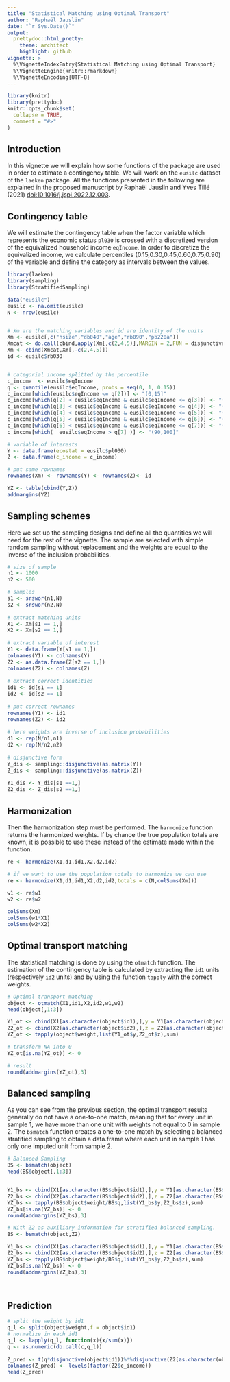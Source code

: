 ---
title: "Statistical Matching using Optimal Transport"
author: "Raphaël Jauslin"
date: "`r Sys.Date()`"
output: 
  prettydoc::html_pretty:
    theme: architect
    highlight: github
vignette: >
  %\VignetteIndexEntry{Statistical Matching using Optimal Transport}
  %\VignetteEngine{knitr::rmarkdown}
  %\VignetteEncoding{UTF-8}
---

```{r, include = FALSE}
library(knitr)
library(prettydoc)
knitr::opts_chunk$set(
  collapse = TRUE,
  comment = "#>"
)


```


## Introduction

In this vignette we will explain how some functions of the package are used in order to estimate a contingency table. We will work on the `eusilc` dataset of the `laeken` package. All the functions presented in the following are explained in the proposed manuscript by Raphaël Jauslin and Yves Tillé (2021) <doi:10.1016/j.jspi.2022.12.003>.

## Contingency table
We will estimate the contingency table when the factor variable which represents the economic status `pl030` is crossed with a discretized version of the equivalized household income `eqIncome`. In order to discretize the equivalized income, we calculate percentiles (0.15,0.30,0.45,0.60,0.75,0.90) of the variable and define the category as intervals between the values.
 
```{r contingency table}
library(laeken)
library(sampling)
library(StratifiedSampling)

data("eusilc")
eusilc <- na.omit(eusilc)
N <- nrow(eusilc)


# Xm are the matching variables and id are identity of the units
Xm <- eusilc[,c("hsize","db040","age","rb090","pb220a")]
Xmcat <- do.call(cbind,apply(Xm[,c(2,4,5)],MARGIN = 2,FUN = disjunctive))
Xm <- cbind(Xmcat,Xm[,-c(2,4,5)])
id <- eusilc$rb030


# categorial income splitted by the percentile
c_income  <- eusilc$eqIncome
q <- quantile(eusilc$eqIncome, probs = seq(0, 1, 0.15))
c_income[which(eusilc$eqIncome <= q[2])] <- "(0,15]"
c_income[which(q[2] < eusilc$eqIncome & eusilc$eqIncome <= q[3])] <- "(15,30]"
c_income[which(q[3] < eusilc$eqIncome & eusilc$eqIncome <= q[4])] <- "(30,45]"
c_income[which(q[4] < eusilc$eqIncome & eusilc$eqIncome <= q[5])] <- "(45,60]"
c_income[which(q[5] < eusilc$eqIncome & eusilc$eqIncome <= q[6])] <- "(60,75]"
c_income[which(q[6] < eusilc$eqIncome & eusilc$eqIncome <= q[7])] <- "(75,90]"
c_income[which(  eusilc$eqIncome > q[7] )] <- "(90,100]"

# variable of interests
Y <- data.frame(ecostat = eusilc$pl030)
Z <- data.frame(c_income = c_income)

# put same rownames
rownames(Xm) <- rownames(Y) <- rownames(Z)<- id

YZ <- table(cbind(Y,Z))
addmargins(YZ)


```


## Sampling schemes

Here we set up the sampling designs and define all the quantities we will need for the rest of the vignette. The sample are selected with simple random sampling without replacement and the weights are equal to the inverse of the inclusion probabilities.

```{r sample_scheme}

# size of sample
n1 <- 1000
n2 <- 500

# samples
s1 <- srswor(n1,N)
s2 <- srswor(n2,N)
  
# extract matching units
X1 <- Xm[s1 == 1,]
X2 <- Xm[s2 == 1,]
  
# extract variable of interest
Y1 <- data.frame(Y[s1 == 1,])
colnames(Y1) <- colnames(Y)
Z2 <- as.data.frame(Z[s2 == 1,])
colnames(Z2) <- colnames(Z)
  
# extract correct identities
id1 <- id[s1 == 1]
id2 <- id[s2 == 1]
  
# put correct rownames
rownames(Y1) <- id1
rownames(Z2) <- id2
  
# here weights are inverse of inclusion probabilities
d1 <- rep(N/n1,n1)
d2 <- rep(N/n2,n2)
  
# disjunctive form
Y_dis <- sampling::disjunctive(as.matrix(Y))
Z_dis <- sampling::disjunctive(as.matrix(Z))
  
Y1_dis <- Y_dis[s1 ==1,]
Z2_dis <- Z_dis[s2 ==1,]


```


## Harmonization

Then the harmonization step must be performed. The `harmonize` function returns the harmonized weights. If by chance the true population totals are known, it is possible to use these instead of the estimate made within the function.


```{r harm}


re <- harmonize(X1,d1,id1,X2,d2,id2)  

# if we want to use the population totals to harmonize we can use 
re <- harmonize(X1,d1,id1,X2,d2,id2,totals = c(N,colSums(Xm)))

w1 <- re$w1
w2 <- re$w2

colSums(Xm)
colSums(w1*X1)
colSums(w2*X2)


```



## Optimal transport matching

The statistical matching is done by using the `otmatch` function. The estimation of the contingency table is calculated by extracting the `id1` units (respectively `id2` units) and by using the function `tapply` with the correct weights.

```{r OT}

# Optimal transport matching
object <- otmatch(X1,id1,X2,id2,w1,w2)
head(object[,1:3])

Y1_ot <- cbind(X1[as.character(object$id1),],y = Y1[as.character(object$id1),])
Z2_ot <- cbind(X2[as.character(object$id2),],z = Z2[as.character(object$id2),])
YZ_ot <- tapply(object$weight,list(Y1_ot$y,Z2_ot$z),sum)

# transform NA into 0
YZ_ot[is.na(YZ_ot)] <- 0

# result
round(addmargins(YZ_ot),3)


```



## Balanced sampling

As you can see from the previous section, the optimal transport results generally do not have a one-to-one match, meaning that for every unit in sample 1, we have more than one unit with weights not equal to 0 in sample 2.  The `bsmatch` function creates a one-to-one match by selecting a balanced stratified sampling to obtain a data.frame where each unit in sample 1 has only one imputed unit from sample 2. 


```{r BS}

# Balanced Sampling 
BS <- bsmatch(object)
head(BS$object[,1:3])


Y1_bs <- cbind(X1[as.character(BS$object$id1),],y = Y1[as.character(BS$object$id1),])
Z2_bs <- cbind(X2[as.character(BS$object$id2),],z = Z2[as.character(BS$object$id2),])
YZ_bs <- tapply(BS$object$weight/BS$q,list(Y1_bs$y,Z2_bs$z),sum)
YZ_bs[is.na(YZ_bs)] <- 0
round(addmargins(YZ_bs),3)

# With Z2 as auxiliary information for stratified balanced sampling.
BS <- bsmatch(object,Z2)

Y1_bs <- cbind(X1[as.character(BS$object$id1),],y = Y1[as.character(BS$object$id1),])
Z2_bs <- cbind(X2[as.character(BS$object$id2),],z = Z2[as.character(BS$object$id2),])
YZ_bs <- tapply(BS$object$weight/BS$q,list(Y1_bs$y,Z2_bs$z),sum)
YZ_bs[is.na(YZ_bs)] <- 0
round(addmargins(YZ_bs),3)




```


## Prediction  


```{r}

# split the weight by id1
q_l <- split(object$weight,f = object$id1)
# normalize in each id1
q_l <- lapply(q_l, function(x){x/sum(x)})
q <- as.numeric(do.call(c,q_l))
  
Z_pred <- t(q*disjunctive(object$id1))%*%disjunctive(Z2[as.character(object$id2),])
colnames(Z_pred) <- levels(factor(Z2$c_income))
head(Z_pred)


 
 
```

